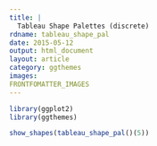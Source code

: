 ```yaml
---
title: |
  Tableau Shape Palettes (discrete)
rdname: tableau_shape_pal
date: 2015-05-12
output: html_document
layout: article
category: ggthemes
images:
FRONTFOMATTER_IMAGES
---
```


```r
library(ggplot2)
library(ggthemes)
```

```r
show_shapes(tableau_shape_pal()(5))



```